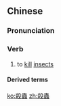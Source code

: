 {{also|殺虫|杀虫}}
==Chinese==
{{zh-forms|s=杀虫}}

===Pronunciation===
{{zh-pron
|m=shāchóng
|cat=v
}}

===Verb===
{{zh-verb}}

# to [[kill]] [[insect]]s

====Derived terms====
{{zh-der|殺蟲劑}}

[[ko:殺蟲]]
[[zh:殺蟲]]